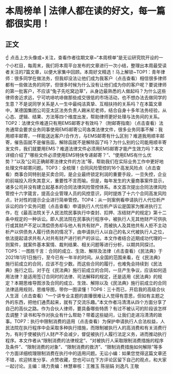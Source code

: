 # 本周榜单 | 法律人都在读的好文，每一篇都很实用！
## 正文
☝ 点击上方头像或+关注，查看作者往期文章~“本周榜单”是无讼研究院开设的一个小栏目，每周末，我们将本周平台发布的文章进行一次小结，整理出本周最受读者关注的7篇文章，以便大家集中回顾。本周好文精选！马上解锁~TOP1：青年律师：很多同学在做法务，但我却没法让他们成为我客户（点击查看）相信很多律师都有一些做法务的同学，但很多时候为什么没有让他们成为你的客户呢？要说律师的第一批客户，不应该“兔子先吃窝边草”，从身边最熟悉的人做起吗？为什么这些律师舍近求远，宁可吭哧吭哧做那些成交很低的市场活动，也不想办法去做同学的生意？不是说同学关系是人一生中最纯洁真挚、互相扶持的关系吗？在本篇文章中，某德国集团公司亚太区法务负责人踢米尼老师，结合自身十多年法务经验，从心态、逻辑、结果、方法等四个维度出发，帮助律师更好处理与法务间的关系。TOP2：法律文件难道只有用EMS邮寄才有效吗？（附邮寄指南）（点击查看）法务通常会要求业务同事使用EMS邮寄公司各类法律文件，很多业务同事不解：我用顺丰邮寄，一样能送达客户/合作方，与EMS邮寄有什么区别？难道我用顺丰邮寄，催告函就不是催告函，解除函就不是解除函了吗？为什么别的公司能用顺丰寄发文件，我们就要用EMS？难道法律文件必须用EMS邮寄才能产生效力吗？本文详细介绍了“哪些文件必须使用EMS特快专递邮寄？”、“使用EMS有什么优势？”以及“公司正确邮寄法律文件的方法”等，帮助我们在实际业务工作中更好地处理文件邮寄问题。TOP3：全梳理！合同风险管控的16个高发风险点（点击查看）商事合同特别是买卖合同，是企业最终锁定利润的重要手段，一旦失控，企业的前端投入将失其意义，重要性不言而喻。但是，每年发生的大量商事案件显示，诸多公司并没有建立起基本的合同法律风险管控体系。本文首次提出合同法律风险管控十六字箴言，提高企业管理人员的风控意识，同时提炼了十六个合同高发风险点，针对性的提示企业进行简单管控。TOP4：从一则案例看申请执行人代位析产诉讼的四个实务问题（点击查看）申请执行人代位析产诉讼是国家为推进执行工作，在《最高法院关于人民法院民事执行中查封、扣押、冻结财产的规定》第十二条中规定的一种诉讼。即人民法院在民事执行程序中，被执行人无其他财产可供执行或其财产不足以清偿债务却与他人有共有财产，而被执人及其他共有人拒不主动析产以供债务人履行债务的情况下，由申请执行人以自己的名义代被执行人之位，依法提起请求共有人对共有财产进行析产的诉讼。本文作者结合近期成功代理的一则案件，就案件基本案情、裁判结果、相关问题等进行分析，以期共同探讨。TOP5：一图胜千言：合同的成立、生效、解除及法律（点击查看）《民法典》于2021年1月1日施行，至今已有一年半的时间。从全国的范围来看，在《民法典》施行前成立的合同，应该不在少数。而这些合同的履行，也难免会持续到《民法典》施行之后。对于在《民法典》施行前成立的合同，一旦产生争议，应该如何适用法律？是适用签订合同时的法律、司法解释的规定，还是适用《民法典》的规定？本期思维导图涉及合同的成立、生效、解除以及《民法典》施行前成立的合同法律适用规则，思维导图，带你一图读懂！TOP6：三十而已，开启我的高级合伙人生涯（点击查看）“一个讲专业主题的直播很难让人觉得有意思，但如有主题之外的东西，把他们通贯起来，就有了交流乐趣。”本文作者冯清清从四个方面分享了自己的高伙之路。作为合伙人律师，要具备哪些特质？有过不被认可的阶段该怎样去调整？读书和写作对执业有什么帮助？带着这些疑问，让我们走进冯清清的故事。TOP7：执行中限制消费的适用（点击查看）为保护申请执行人合法权益，人民法院在执行程序中会采取多种执行措施，而限制被执行人的高消费和有关消费行为，有利于使被执行人财产不会减少，督促被执行人履行法定义务，进而推动执行程序。本文作者从“限制消费的法律规定”、“对被执行人采取限制消费措施的程序及条件”、“限制消费的对象”、“限制消费的救济”、“限制消费措施如何解除”等多个方面详细梳理限制消费在执行中的适用问题。无讼小编：如果您觉得这篇文章还不错，欢迎转发分享、点赞收藏，您也可以在下方评论区留下自己的观点，和大家一起讨论。主编：靖力责编：林慧审核：王雅玉 陈丽娟 刘逸凡 王敬